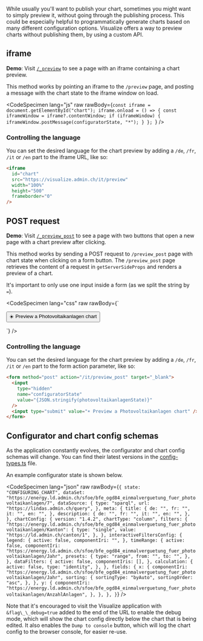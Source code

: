 <style>{`
  table:not([class]) {
     margin-top: 1rem;
     font-size: 0.875rem;
     cell-spacing: none;
     border-spacing: 0;
     border-collapse: collapse;
  }

  table:not([class]) tr:nth-child(2n) {
    background: #eee;
  }

  table:not([class]) td, table:not([class]) th {
    border-bottom: #ccc 1px solid;
    margin-top: 0;
    padding: 0.25rem 0.5rem;
  }

  table:not([class]) tr {
    margin-bottom: 0;
  }

  li > code {
    font-size: 0.875rem;
  }
`}</style>

While usually you'll want to publish your chart, sometimes you might want to
simply preview it, without going through the publishing process. This could be
especially helpful to programmatically generate charts based on many different
configuration options. Visualize offers a way to preview charts without
publishing them, by using a custom API.

## iframe

**Demo**: Visit <a href="/_preview" target="_blank">`/_preview`</a> to see a
page with an iframe containing a chart preview.

This method works by pointing an iframe to the `/preview` page, and posting a
message with the chart state to the iframe window on load.

<CodeSpecimen
  lang="js"
  raw
  rawBody={`const iframe = document.getElementById("chart");
iframe.onload = () => {
  const iframeWindow = iframe?.contentWindow;
  if (iframeWindow) {
    iframeWindow.postMessage(configuratorState, "*");
  }
};
`}
/>

### Controlling the language

You can set the desired language for the chart preview by adding a `/de`, `/fr`,
`/it` or `/en` part to the iframe URL, like so:

```html
<iframe
  id="chart"
  src="https://visualize.admin.ch/it/preview"
  width="100%"
  height="500"
  frameborder="0"
/>
```

## POST request

**Demo**: Visit <a href="/_preview_post" target="_blank">`/_preview_post`</a> to
see a page with two buttons that open a new page with a chart preview after
clicking.

This method works by sending a POST request to `/preview_post` page with chart
state when clicking on a form button. The `/preview_post` page retrieves the
content of a request in `getServerSideProps` and renders a preview of a chart.

It's important to only use one input inside a form (as we split the string by
`=`).

<CodeSpecimen
  lang="css"
  raw
  rawBody={`<form method="post" action="/preview_post" target="_blank">
  <input
    type="hidden"
    name="configuratorState"
    value={JSON.stringify(photovoltaikanlagenState)}
  />
  <input type="submit" value="☀️ Preview a Photovoltaikanlagen chart" />
</form>`}
/>

### Controlling the language

You can set the desired language for the chart preview by adding a `/de`, `/fr`,
`/it` or `/en` part to the form action parameter, like so:

```html
<form method="post" action="/it/preview_post" target="_blank">
  <input
    type="hidden"
    name="configuratorState"
    value="{JSON.stringify(photovoltaikanlagenState)}"
  />
  <input type="submit" value="☀️ Preview a Photovoltaikanlagen chart" />
</form>
```

## Configurator and chart config schemas

As the application constantly evolves, the configurator and chart config schemas
will change. You can find their latest versions in the
[config-types.ts](https://github.com/visualize-admin/visualization-tool/blob/main/app/config-types.ts)
file.

An example configurator state is shown below.

<CodeSpecimen
  lang="json"
  raw
  rawBody={`{
  state: "CONFIGURING_CHART",
  dataSet:
    "https://energy.ld.admin.ch/sfoe/bfe_ogd84_einmalverguetung_fuer_photovoltaikanlagen/7",
  dataSource: {
    type: "sparql",
    url: "https://lindas.admin.ch/query",
  },
  meta: {
    title: {
      de: "",
      fr: "",
      it: "",
      en: "",
    },
    description: {
      de: "",
      fr: "",
      it: "",
      en: "",
    },
  },
  chartConfig: {
    version: "1.4.2",
    chartType: "column",
    filters: {
      "https://energy.ld.admin.ch/sfoe/bfe_ogd84_einmalverguetung_fuer_photovoltaikanlagen/Kanton":
        {
          type: "single",
          value: "https://ld.admin.ch/canton/1",
        },
    },
    interactiveFiltersConfig: {
      legend: {
        active: false,
        componentIri: "",
      },
      timeRange: {
        active: false,
        componentIri:
          "https://energy.ld.admin.ch/sfoe/bfe_ogd84_einmalverguetung_fuer_photovoltaikanlagen/Jahr",
        presets: {
          type: "range",
          from: "",
          to: "",
        },
      },
      dataFilters: {
        active: false,
        componentIris: [],
      },
      calculation: {
        active: false,
        type: "identity",
      },
    },
    fields: {
      x: {
        componentIri:
          "https://energy.ld.admin.ch/sfoe/bfe_ogd84_einmalverguetung_fuer_photovoltaikanlagen/Jahr",
        sorting: {
          sortingType: "byAuto",
          sortingOrder: "asc",
        },
      },
      y: {
        componentIri:
          "https://energy.ld.admin.ch/sfoe/bfe_ogd84_einmalverguetung_fuer_photovoltaikanlagen/AnzahlAnlagen",
      },
    },
  },
}`}
/>

Note that it's encouraged to visit the Visualize application with
`&flag\_\_debug=true` added to the end of the URL to enable the debug mode,
which will show the chart config directly below the chart that is being edited.
It also enables the `Dump to console` button, which will log the chart config to
the browser console, for easier re-use.
